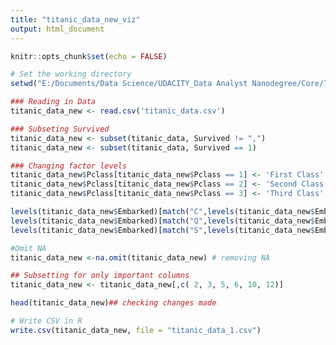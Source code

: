 ---
title: "titanic_data_new_viz"
output: html_document
---

```{r setup, include=FALSE}
knitr::opts_chunk$set(echo = FALSE)
```



```{r setup, include=FALSE}

# Set the working directory
setwd("E:/Documents/Data Science/UDACITY_Data Analyst Nanodegree/Core/7. Data Visualization/9. Project- make effective visualization/Project_HB_data_viz")

### Reading in Data
titanic_data_new <- read.csv('titanic_data.csv')

### Subseting Survived
titanic_data_new <- subset(titanic_data, Survived != ",")
titanic_data_new <- subset(titanic_data, Survived == 1)

### Changing factor levels
titanic_data_new$Pclass[titanic_data_new$Pclass == 1] <- 'First Class'
titanic_data_new$Pclass[titanic_data_new$Pclass == 2] <- 'Second Class'
titanic_data_new$Pclass[titanic_data_new$Pclass == 3] <- 'Third Class'

levels(titanic_data_new$Embarked)[match("C",levels(titanic_data_new$Embarked))] <- 'Cherbourg'
levels(titanic_data_new$Embarked)[match("Q",levels(titanic_data_new$Embarked))] <- 'Queenstown'
levels(titanic_data_new$Embarked)[match("S",levels(titanic_data_new$Embarked))] <- "Southampton"

#Omit NA
titanic_data_new <-na.omit(titanic_data_new) # removing NA

## Subsetting for only important columns
titanic_data_new <- titanic_data_new[,c( 2, 3, 5, 6, 10, 12)]

head(titanic_data_new)## checking changes made

# Write CSV in R
write.csv(titanic_data_new, file = "titanic_data_1.csv")


```

